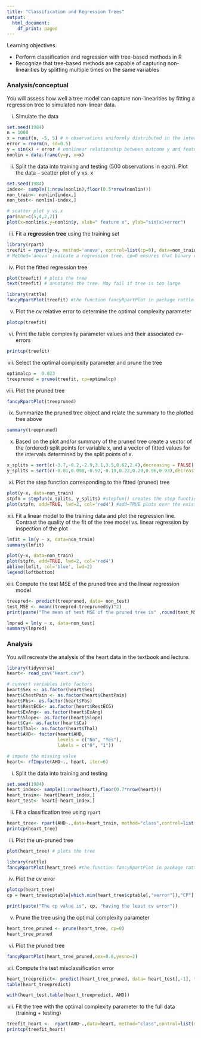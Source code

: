 ```yaml
---
title: "Classification and Regression Trees"
output:
  html_document:
    df_print: paged
---
```

Learning objectives.

- Perform classification and regression with tree-based methods in R
- Recognize that tree-based methods are capable of capturing non-linearities by splitting multiple times on the same variables

### Analysis/conceptual
You will assess how well a tree model can capture non-linearities by fitting a regression tree to simulated non-linear data.

i. Simulate the data

```r
set.seed(1984) 
n = 1000
x = runif(n, -5, 5) # n observations uniformly distributed in the interval -5 to 5
error = rnorm(n, sd=0.5)
y = sin(x) + error # nonlinear relationship between outcome y and feature x
nonlin = data.frame(y=y, x=x)
```

ii. Split the data into training and testing (500 observations in each). Plot the data -- scatter plot of y vs. x

```r
set.seed(1984)
index<- sample(1:nrow(nonlin),floor(0.5*nrow(nonlin)))
non_train<- nonlin[index,]
non_test<- nonlin[-index,]

# scatter plot y vs.x
par(mar=c(5,4,2,2))
plot(x=nonlin$x,y=nonlin$y, xlab=" feature x", ylab="sin(x)+error")
```

iii. Fit a __regression tree__ using the training set 

```r
library(rpart) 
treefit = rpart(y~x, method='anova', control=list(cp=0), data=non_train) 
# Method='anova' indicate a regression tree. cp=0 ensures that binary recursive partitioning will not stop early due to lack of improvement in RSS by an amount of at least cp
```

iv. Plot the fitted regression tree

```r
plot(treefit) # plots the tree
text(treefit) # annotates the tree. May fail if tree is too large

library(rattle)
fancyRpartPlot(treefit) #the function fancyRpartPlot in package rattle draws good looking trees!
```

v. Plot the cv relative error to determine the optimal complexity parameter

```r
plotcp(treefit)
```

vi. Print the table complexity parameter values and their associated cv-errors

```r
printcp(treefit)
```

vii. Select the optimal complexity parameter and prune the tree

```r
optimalcp =  0.023
treepruned = prune(treefit, cp=optimalcp)
```

viii. Plot the pruned tree
```r
fancyRpartPlot(treepruned)
```


ix. Summarize the pruned tree object and relate the summary to the plotted tree above

```r
summary(treepruned)
```

x. Based on the plot and/or summary of the pruned tree create a vector of the (ordered) split points for variable x, and a vector of fitted values for the intervals determined by the split points of x.

```r
x_splits = sort(c(-3.7,-0.2,-2.9,3.1,3.5,0.62,2.4),decreasing = FALSE)
y_splits = sort(c(-0.81,0.098,-0.92,-0.19,0.22,0.29,0.96,0.93),decreasing = FALSE)
```

xi. Plot the step function corresponding to the fitted (pruned) tree

```r
plot(y~x, data=non_train)
stpfn = stepfun(x_splits, y_splits) #stepfun() creates the step function 
plot(stpfn, add=TRUE, lwd=2, col='red4') #add=TRUE plots over the existing plot 
```

xii. Fit a linear model to the training data and plot the regression line. Contrast the quality of the fit of the tree model vs. linear regression by inspection of the plot

```r
lmfit = lm(y ~ x, data=non_train)
summary(lmfit)

plot(y~x, data=non_train)
plot(stpfn, add=TRUE, lwd=2, col='red4')
abline(lmfit, col='blue', lwd=2)
legend(leftbottom)
```
 
xiii. Compute the test MSE of the pruned tree and the linear regression model
```r
treepred<- predict(treepruned, data= non_test)
test_MSE <- mean((treepred-treepruned$y)^2)
print(paste("The mean of test MSE of the pruned tree is" ,round(test_MSE,3)))

lmpred = lm(y ~ x, data=non_test)
summary(lmpred)
```


### Analysis
You will recreate the analysis of the heart data in the textbook and lecture. 
```r
library(tidyverse)
heart<- read_csv("Heart.csv")

# convert variables into factors
heart$Sex <- as.factor(heart$Sex)
heart$ChestPain <- as.factor(heart$ChestPain)
heart$Fbs<- as.factor(heart$Fbs)
heart$RestECG<- as.factor(heart$RestECG)
heart$ExAng<- as.factor(heart$ExAng)
heart$Slope<- as.factor(heart$Slope)
heart$Ca<- as.factor(heart$Ca)
heart$Thal<- as.factor(heart$Thal)
heart$AHD<- factor(heart$AHD,
                   levels = c("No", "Yes"), 
                   labels = c("0", "1"))  

# impute the missing value
heart<- rfImpute(AHD~., heart, iter=6)
```

i.   Split the data into training and testing
```r
set.seed(1984)
heart_index<- sample(1:nrow(heart),floor(0.7*nrow(heart)))
heart_train<- heart[heart_index,]
heart_test<- heart[-heart_index,]
```

ii.  Fit a classification tree using ``rpart``
```r
heart_tree<- rpart(AHD~.,data=heart_train, method="class",control=list(minsplit=15, minbucket=5,cp=0))
printcp(heart_tree)
```

iii. Plot the un-pruned tree
```r
plot(heart_tree) # plots the tree

library(rattle)
fancyRpartPlot(heart_tree) #the function fancyRpartPlot in package rattle draws good looking trees!
```

iv.  Plot the cv error
```r
plotcp(heart_tree)
cp = heart_tree$cptable[which.min(heart_tree$cptable[,"xerror"]),"CP"]

print(paste("The cp value is", cp, "having the least cv error"))
```

v.  Prune the tree using the optimal complexity parameter
```r
heart_tree_pruned <- prune(heart_tree, cp=0)
heart_tree_pruned
```

vi. Plot the pruned tree
```r
fancyRpartPlot(heart_tree_pruned,cex=0.6,yesno=2)
```
 
vii. Compute the test misclassification error
```r
heart_treepredict<- predict(heart_tree_pruned, data= heart_test[,-1], type="class")
table(heart_treepredict)

with(heart_test,table(heart_treepredict, AHD))

```


vii. Fit the tree with the optimal complexity parameter to the full data (training + testing)

```r
treefit_heart <-  rpart(AHD~.,data=heart, method="class",control=list(minsplit=15, minbucket=5, cp=0))
printcp(treefit_heart)
```



